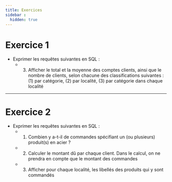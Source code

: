 ```yaml
---
title: Exercices
sidebar :
  hidden: true
---
```



# Exercice 1

* Exprimer les requêtes suivantes en SQL :
  * 3. Afficher le total et la moyenne des comptes clients, ainsi que le nombre de clients, selon chacune des classifications suivantes : (1) par catégorie, (2) par localité, (3) par catégorie dans chaque localité


---


# Exercice 2

* Exprimer les requêtes suivantes en SQL :
  * 1. Combien y a-t-il de commandes spécifiant un (ou plusieurs) produit(s) en acier ?
  * 2. Calculer le montant dû par chaque client. Dans le calcul, on ne prendra en compte que le montant des commandes
  * 3. Afficher pour chaque localité, les libellés des produits qui y sont commandés

